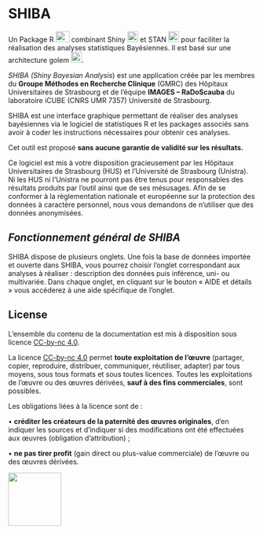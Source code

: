# **SHIBA**

Un Package R ![](images/logo.jpg){width="28" height="22"} combinant
Shiny ![](images/shiny.png){height="22"} et STAN
![](images/stan_logo.png){height="22"} pour faciliter la réalisation des
analyses statistiques Bayésiennes. Il est basé sur une architecture
golem ![](images/golem.png){height="22"}.

*SHIBA (Shiny Bayesian Analysis*) est une application créée par les
membres du **Groupe Méthodes en Recherche Clinique** (GMRC) des Hôpitaux
Universitaires de Strasbourg et de l'équipe **IMAGES -- RaDoScauba** du
laboratoire iCUBE (CNRS UMR 7357) Université de Strasbourg.

SHIBA est une interface graphique permettant de réaliser des analyses
bayésiennes via le logiciel de statistiques R et les packages associés
sans avoir à coder les instructions nécessaires pour obtenir ces
analyses.

Cet outil est proposé **sans aucune garantie de validité sur les
résultats.**

Ce logiciel est mis à votre disposition gracieusement par les Hôpitaux
Universitaires de Strasbourg (HUS) et l'Université de Strasbourg
(Unistra). Ni les HUS ni l'Unistra ne pourront pas être tenus pour
responsables des résultats produits par l'outil ainsi que de ses
mésusages. Afin de se conformer à la règlementation nationale et
européenne sur la protection des données à caractère personnel, nous
vous demandons de n'utiliser que des données anonymisées.

## ***Fonctionnement général de SHIBA***

SHIBA dispose de plusieurs onglets. Une fois la base de données importée
et ouverte dans SHIBA, vous pourrez choisir l'onglet correspondant aux
analyses à réaliser : description des données puis inférence, uni- ou
multivariée. Dans chaque onglet, en cliquant sur le bouton « AIDE et
détails » vous accéderez à une aide spécifique de l'onglet.

## License

L'ensemble du contenu de la documentation est mis à disposition sous
licence [CC-by-nc
4.0](https://creativecommons.org/licenses/by-nc/4.0/deed.fr).

La licence [CC-by-nc
4.0](https://creativecommons.org/licenses/by-nc/4.0/deed.fr) permet
**toute exploitation de l'œuvre** (partager, copier, reproduire,
distribuer, communiquer, réutiliser, adapter) par tous moyens, sous tous
formats et sous toutes licences. Toutes les exploitations de l'œuvre ou
des œuvres dérivées, **sauf à des fins commerciales**, sont possibles.

Les obligations liées à la licence sont de :

• **créditer les créateurs de la paternité des œuvres originales**, d'en
indiquer les sources et d'indiquer si des modifications ont été
effectuées aux œuvres (obligation d'attribution) ;

• **ne pas tirer profit** (gain direct ou plus-value commerciale) de
l'œuvre ou des œuvres dérivées.

![](images/by-nc.eu.png){width="108"}
